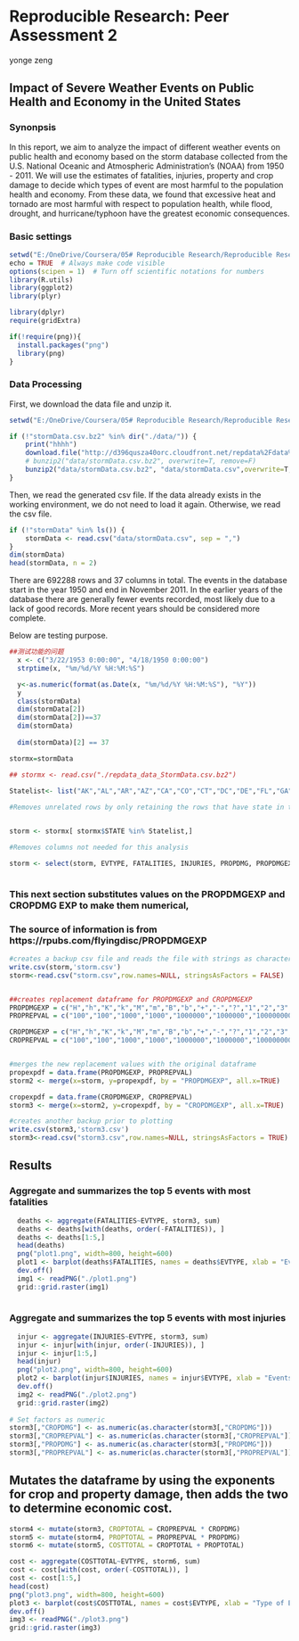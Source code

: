 Reproducible Research: Peer Assessment 2
==========================================
yonge zeng 

## Impact of Severe Weather Events on Public Health and Economy in the United States

### Synonpsis  
In this report, we aim to analyze the impact of different weather events on public health and economy based on the storm database collected from the U.S. National Oceanic and Atmospheric Administration's (NOAA) from 1950 - 2011. We will use the estimates of fatalities, injuries, property and crop damage to decide which types of event are most harmful to the population health and economy. From these data, we found that excessive heat and tornado are most harmful with respect to population health, while flood, drought, and hurricane/typhoon have the greatest economic consequences.

### Basic settings
```{r}
setwd("E:/OneDrive/Coursera/05# Reproducible Research/Reproducible Research Project-2/REPRODUCIBLE-RESEARCH-Course-project-2")
echo = TRUE  # Always make code visible
options(scipen = 1)  # Turn off scientific notations for numbers
library(R.utils)
library(ggplot2)
library(plyr)

library(dplyr)
require(gridExtra)

if(!require(png)){
  install.packages("png")
  library(png)
}
```

### Data Processing
First, we download the data file and unzip it.
```{r}
setwd("E:/OneDrive/Coursera/05# Reproducible Research/Reproducible Research Project-2/REPRODUCIBLE-RESEARCH-Course-project-2")

if (!"stormData.csv.bz2" %in% dir("./data/")) {
    print("hhhh")
    download.file("http://d396qusza40orc.cloudfront.net/repdata%2Fdata%2FStormData.csv.bz2", destfile = "data/stormData.csv.bz2")
    # bunzip2("data/stormData.csv.bz2", overwrite=T, remove=F)
    bunzip2("data/stormData.csv.bz2", "data/stormData.csv",overwrite=T, remove=F)
}

```
Then, we read the generated csv file. If the data already exists in the working environment, we do not need to load it again. Otherwise, we read the csv file.
```{r}
if (!"stormData" %in% ls()) {
    stormData <- read.csv("data/stormData.csv", sep = ",")
}
dim(stormData)
head(stormData, n = 2)
```
There are 692288 rows and 37 columns in total.
The events in the database start in the year 1950 and end in November 2011. In the earlier years of the database there are generally fewer events recorded, most likely due to a lack of good records. More recent years should be considered more complete.

Below are testing  purpose.

```{r message=TRUE, warning=TRUE, paged.print=TRUE}
##测试功能的问题
  x <- c("3/22/1953 0:00:00", "4/18/1950 0:00:00")
  strptime(x, "%m/%d/%Y %H:%M:%S")

  y<-as.numeric(format(as.Date(x, "%m/%d/%Y %H:%M:%S"), "%Y"))
  y
  class(stormData)
  dim(stormData[2])
  dim(stormData[2])==37
  dim(stormData)
  
  dim(stormData)[2] == 37

```
```{r}

stormx=stormData

## stormx <- read.csv("./repdata_data_StormData.csv.bz2")
  
Statelist<- list("AK","AL","AR","AZ","CA","CO","CT","DC","DE","FL","GA","GU","HI","IA","ID", "IL","IN","KS","KY","LA","MA","MD","ME","MH","MI","MN","MO","MS","MT","NC","ND","NE","NH","NJ","NM","NV","NY", "OH","OK","OR","PA","PR","PW","RI","SC","SD","TN","TX","UT","VA","VI","VT","WA","WI","WV","WY")

#Removes unrelated rows by only retaining the rows that have state in the STATE column.


storm <- stormx[ stormx$STATE %in% Statelist,]

#Removes columns not needed for this analysis

storm <- select(storm, EVTYPE, FATALITIES, INJURIES, PROPDMG, PROPDMGEXP, CROPDMG, CROPDMGEXP)



```

### This next section substitutes values on the PROPDMGEXP and CROPDMG EXP to make them numerical, 
### The source of information is from https://rpubs.com/flyingdisc/PROPDMGEXP 
```{r}

#creates a backup csv file and reads the file with strings as characters
write.csv(storm,'storm.csv')
storm<-read.csv("storm.csv",row.names=NULL, stringsAsFactors = FALSE)


##creates replacement dataframe for PROPDMGEXP and CROPDMGEXP
PROPDMGEXP = c("H","h","K","k","M","m","B","b","+","-","?","1","2","3","4","5","6","7","8","0","") 
PROPREPVAL = c("100","100","1000","1000","1000000","1000000","1000000000","1000000000","1","0","0","10","10","10","10","10","10","10","10","10","0")

CROPDMGEXP = c("H","h","K","k","M","m","B","b","+","-","?","1","2","3","4","5","6","7","8","0","") 
CROPREPVAL = c("100","100","1000","1000","1000000","1000000","1000000000","1000000000","1","0","0","10","10","10","10","10","10","10","10","10","0")


#merges the new replacement values with the original dataframe
propexpdf = data.frame(PROPDMGEXP, PROPREPVAL)
storm2 <- merge(x=storm, y=propexpdf, by = "PROPDMGEXP", all.x=TRUE)

cropexpdf = data.frame(CROPDMGEXP, CROPREPVAL)
storm3 <- merge(x=storm2, y=cropexpdf, by = "CROPDMGEXP", all.x=TRUE)

#creates another backup prior to plotting
write.csv(storm3,'storm3.csv')
storm3<-read.csv("storm3.csv",row.names=NULL, stringsAsFactors = TRUE)

```

## Results

### Aggregate and summarizes the top 5 events with most fatalities 
```{r}
  deaths <- aggregate(FATALITIES~EVTYPE, storm3, sum)
  deaths <- deaths[with(deaths, order(-FATALITIES)), ]
  deaths <- deaths[1:5,]
  head(deaths)
  png("plot1.png", width=800, height=600)
  plot1 <- barplot(deaths$FATALITIES, names = deaths$EVTYPE, xlab = "Events", ylab = "Fatalities", main = "Deaths by Event Type")
  dev.off() 
  img1 <- readPNG("./plot1.png")
  grid::grid.raster(img1)
  
```

### Aggregate and summarizes the top 5 events with most injuries 

```{r}  
  injur <- aggregate(INJURIES~EVTYPE, storm3, sum)
  injur <- injur[with(injur, order(-INJURIES)), ]
  injur <- injur[1:5,]
  head(injur)
  png("plot2.png", width=800, height=600)
  plot2 <- barplot(injur$INJURIES, names = injur$EVTYPE, xlab = "Events", ylab = "Injuries", main = "Injuries by Event Type")
  dev.off() 
  img2 <- readPNG("./plot2.png")
  grid::grid.raster(img2)
  
# Set factors as numeric  
storm3[,"CROPDMG"] <- as.numeric(as.character(storm3[,"CROPDMG"]))
storm3[,"CROPREPVAL"] <- as.numeric(as.character(storm3[,"CROPREPVAL"]))
storm3[,"PROPDMG"] <- as.numeric(as.character(storm3[,"PROPDMG"]))
storm3[,"PROPREPVAL"] <- as.numeric(as.character(storm3[,"PROPREPVAL"]))

```

## Mutates the dataframe by using the exponents for crop and property damage, then adds the two to determine economic cost.  
```{r}
storm4 <- mutate(storm3, CROPTOTAL = CROPREPVAL * CROPDMG)
storm5 <- mutate(storm4, PROPTOTAL = PROPREPVAL * PROPDMG)
storm6 <- mutate(storm5, COSTTOTAL = CROPTOTAL + PROPTOTAL)

cost <- aggregate(COSTTOTAL~EVTYPE, storm6, sum)
cost <- cost[with(cost, order(-COSTTOTAL)), ]
cost <- cost[1:5,]
head(cost)
png("plot3.png", width=800, height=600)
plot3 <- barplot(cost$COSTTOTAL, names = cost$EVTYPE, xlab = "Type of Event", ylab = "Total Economic Damage", main = "Total Damage Costs by Event Type")
dev.off() 
img3 <- readPNG("./plot3.png")
grid::grid.raster(img3)

```